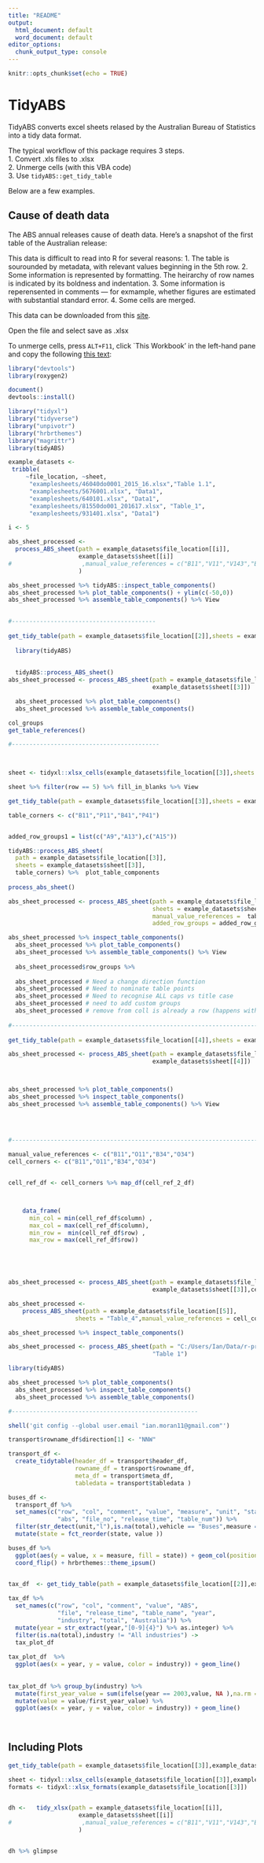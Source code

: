 ```yaml
---
title: "README"
output:
  html_document: default
  word_document: default
editor_options:
  chunk_output_type: console
---
```


```r
knitr::opts_chunk$set(echo = TRUE)
```

# TidyABS 

TidyABS converts excel sheets relased by the Australian Bureau of Statistics into a tidy data format. 

The typical workflow of this package requires 3 steps.  
1. Convert .xls files to .xlsx  
2. Unmerge cells (with this VBA code)  
3. Use `tidyABS::get_tidy_table`  

Below are a few examples.

## Cause of death data

The ABS annual releases cause of death data. Here's a snapshot of the first table of the Australian release:
<!-- ![image]("data/ABS-COD-T1.png") -->

This data is difficult to read into R for several reasons:
1. The table is sourounded by metadata, with relevant values beginning in the 5th row. 
2. Some information is represented by formatting. The heirarchy of row names is indicated by its boldness and indentation.
3. Some information is reperensented in comments --- for exmample, whether figures are estimated with substantial standard error. 
4. Some cells are merged. 

This data can be downloaded from this [site](http://www.abs.gov.au/AUSSTATS/abs@.nsf/DetailsPage/3303.02017?OpenDocument).  

Open the file and select save as .xlsx


To unmerge cells, press `ALT+F11`, click `This Workbook' in the left-hand pane and copy the following [this text](http://www.abs.gov.au/AUSSTATS/abs@.nsf/DetailsPage/3303.02017?OpenDocument): 




```r
library("devtools")
library(roxygen2)

document()
devtools::install()

library("tidyxl")
library("tidyverse")
library("unpivotr")
library("hrbrthemes")
library("magrittr")
library(tidyABS)

```


```r


example_datasets <- 
 tribble(
     ~file_location, ~sheet,
      "examplesheets/46040do0001_2015_16.xlsx","Table 1.1", 
      "examplesheets/5676001.xlsx", "Data1",
      "examplesheets/640101.xlsx", "Data1",
      "examplesheets/81550do001_201617.xlsx", "Table_1", 
      "examplesheets/931401.xlsx", "Data1")

```


```r

i <- 5

abs_sheet_processed <- 
  process_ABS_sheet(path = example_datasets$file_location[[i]],
                    example_datasets$sheet[[i]]
#                    ,manual_value_references = c("B11","V11","V143","B143")
                    )

abs_sheet_processed %>% tidyABS::inspect_table_components()
abs_sheet_processed %>% plot_table_components() + ylim(c(-50,0))
abs_sheet_processed %>% assemble_table_components() %>% View
  

#-----------------------------------------
  
get_tidy_table(path = example_datasets$file_location[[2]],sheets = example_datasets$sheet[[2]]) 
  
  library(tidyABS)
  
  
  tidyABS::process_ABS_sheet()
abs_sheet_processed <- process_ABS_sheet(path = example_datasets$file_location[[3]],
                                         example_datasets$sheet[[3]])

  abs_sheet_processed %>% plot_table_components()
  abs_sheet_processed %>% assemble_table_components()

col_groups
get_table_references()

#------------------------------------------

  

sheet <- tidyxl::xlsx_cells(example_datasets$file_location[[3]],sheets = example_datasets$sheet[[3]])

sheet %>% filter(row == 5) %>% fill_in_blanks %>% View

get_tidy_table(path = example_datasets$file_location[[3]],sheets = example_datasets$sheet[[3]]) 

table_corners <- c("B11","P11","B41","P41")


added_row_groups1 = list(c("A9","A13"),c("A15"))

tidyABS::process_ABS_sheet(
  path = example_datasets$file_location[[3]],
  sheets = example_datasets$sheet[[3]],
  table_corners) %>%  plot_table_components
  
process_abs_sheet()

abs_sheet_processed <- process_ABS_sheet(path = example_datasets$file_location[[3]],
                                         sheets = example_datasets$sheet[[3]],
                                         manual_value_references =  table_corners,
                                         added_row_groups = added_row_groups1)

abs_sheet_processed %>% inspect_table_components()  
  abs_sheet_processed %>% plot_table_components()
  abs_sheet_processed %>% assemble_table_components() %>% View
  
  abs_sheet_processed$row_groups %>% 
  
  abs_sheet_processed # Need a change direction function
  abs_sheet_processed # Need to nominate table points
  abs_sheet_processed # Need to recognise ALL caps vs title case
  abs_sheet_processed # need to add custom groups
  abs_sheet_processed # remove from coll is already a row (happens with merging)
  
#----------------------------------------------------------------------
  
get_tidy_table(path = example_datasets$file_location[[4]],sheets = example_datasets$sheet[[4]]) 

abs_sheet_processed <- process_ABS_sheet(path = example_datasets$file_location[[4]],
                                         example_datasets$sheet[[4]])



abs_sheet_processed %>% plot_table_components()
abs_sheet_processed %>% inspect_table_components()  
abs_sheet_processed %>% assemble_table_components() %>% View
  

 

#----------------------------------------------------------------------
  
manual_value_references <- c("B11","O11","B34","O34")
cell_corners <- c("B11","O11","B34","O34")


cell_ref_df <- cell_corners %>% map_df(cell_ref_2_df)



    data_frame(
      min_col = min(cell_ref_df$column) ,
      max_col = max(cell_ref_df$column),
      min_row =  min(cell_ref_df$row) ,
      max_row = max(cell_ref_df$row))

  



abs_sheet_processed <- process_ABS_sheet(path = example_datasets$file_location[[3]],
                                         example_datasets$sheet[[3]],cell_corners)

abs_sheet_processed <- 
    process_ABS_sheet(path = example_datasets$file_location[[5]],
                   sheets = "Table_4",manual_value_references = cell_corners)

abs_sheet_processed %>% inspect_table_components()  

abs_sheet_processed <- process_ABS_sheet(path = "C:/Users/Ian/Data/r-projects/temp/data/io-table-01.xlsx",
                                         "Table 1")

library(tidyABS)

abs_sheet_processed %>% plot_table_components()
  abs_sheet_processed %>% inspect_table_components()
  abs_sheet_processed %>% assemble_table_components() 

#-----------------------------------------------------

shell('git config --global user.email "ian.moran11@gmail.com"')

transport$rowname_df$direction[1] <- "NNW"

transport_df <- 
  create_tidytable(header_df = transport$header_df,
                   rowname_df = transport$rowname_df,
                   meta_df = transport$meta_df, 
                   tabledata = transport$tabledata ) 

buses_df <- 
  transport_df %>% 
  set_names(c("row", "col", "comment", "value", "measure", "unit", "state","vehicle", "total", 
              "abs", "file_no", "release_time", "table_num")) %>% 
  filter(str_detect(unit,"l"),is.na(total),vehicle == "Buses",measure == "Petrol") %>% 
  mutate(state = fct_reorder(state, value )) 

buses_df %>% 
  ggplot(aes(y = value, x = measure, fill = state)) + geom_col(position = "dodge") + 
  coord_flip() + hrbrthemes::theme_ipsum() 
  


```


```r
tax_df  <- get_tidy_table(path = example_datasets$file_location[[2]],example_datasets$sheet[[2]])

tax_df %>% 
  set_names(c("row", "col", "comment", "value", "ABS", 
              "file", "release_time", "table_name", "year",
              "industry", "total", "Australia")) %>% 
  mutate(year = str_extract(year,"[0-9]{4}") %>% as.integer) %>% 
  filter(is.na(total),industry != "All industries") -> 
  tax_plot_df 
  
tax_plot_df  %>% 
  ggplot(aes(x = year, y = value, color = industry)) + geom_line()
  
  
tax_plot_df %>% group_by(industry) %>% 
  mutate(first_year_value = sum(ifelse(year == 2003,value, NA ),na.rm = TRUE)) %>% 
  mutate(value = value/first_year_value) %>% 
  ggplot(aes(x = year, y = value, color = industry)) + geom_line()
  
  
```



## Including Plots

```r

get_tidy_table(path = example_datasets$file_location[[3]],example_datasets$sheet[[3]]) %>% View

sheet <- tidyxl::xlsx_cells(example_datasets$file_location[[3]],example_datasets$sheet[[3]])
formats <- tidyxl::xlsx_formats(example_datasets$file_location[[3]])



```




```r

dh <-   tidy_xlsx(path = example_datasets$file_location[[i]],
                    example_datasets$sheet[[i]]
#                    ,manual_value_references = c("B11","V11","V143","B143")
                    )


dh %>% glimpse
```

